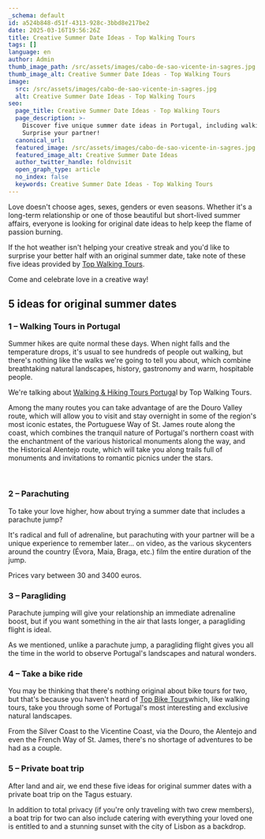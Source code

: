 ```yaml
---
_schema: default
id: a524b848-d51f-4313-928c-3bbd8e217be2
date: 2025-03-16T19:56:26Z
title: Creative Summer Date Ideas - Top Walking Tours
tags: []
language: en
author: Admin
thumb_image_path: /src/assets/images/cabo-de-sao-vicente-in-sagres.jpg
thumb_image_alt: Creative Summer Date Ideas - Top Walking Tours
image:
  src: /src/assets/images/cabo-de-sao-vicente-in-sagres.jpg
  alt: Creative Summer Date Ideas - Top Walking Tours
seo:
  page_title: Creative Summer Date Ideas - Top Walking Tours
  page_description: >-
    Discover five unique summer date ideas in Portugal, including walking tours.
    Surprise your partner!
  canonical_url:
  featured_image: /src/assets/images/cabo-de-sao-vicente-in-sagres.jpg
  featured_image_alt: Creative Summer Date Ideas
  author_twitter_handle: foldnvisit
  open_graph_type: article
  no_index: false
  keywords: Creative Summer Date Ideas - Top Walking Tours
---
```


Love doesn't choose ages, sexes, genders or even seasons. Whether it's a
long-term relationship or one of those beautiful but short-lived summer affairs,
everyone is looking for original date ideas to help keep the flame of passion
burning.

If the hot weather isn't helping your creative streak and you'd like to surprise
your better half with an original summer date, take note of these five ideas
provided by [Top Walking Tours](https://topwalkingtoursportugal.com/).

Come and celebrate love in a creative way!

## **5 ideas for original summer dates**

### **1 – Walking Tours in Portugal**

Summer hikes are quite normal these days. When night falls and the temperature
drops, it's usual to see hundreds of people out walking, but there's nothing
like the walks we're going to tell you about, which combine breathtaking natural
landscapes, history, gastronomy and warm, hospitable people.

We're talking about
[Walking & Hiking Tours Portuga](https://topwalkingtoursportugal.com/)l by Top
Walking Tours.

Among the many routes you can take advantage of are the Douro Valley route,
which will allow you to visit and stay overnight in some of the region's most
iconic estates, the Portuguese Way of St. James route along the coast, which
combines the tranquil nature of Portugal's northern coast with the enchantment
of the various historical monuments along the way, and the Historical Alentejo
route, which will take you along trails full of monuments and invitations to
romantic picnics under the stars.

&nbsp;

### **2 – Parachuting**

To take your love higher, how about trying a summer date that includes a
parachute jump?

It's radical and full of adrenaline, but parachuting with your partner will be a
unique experience to remember later... on video, as the various skycenters
around the country (Évora, Maia, Braga, etc.) film the entire duration of the
jump.

Prices vary between 30 and 3400 euros.

### **3 – Paragliding**

Parachute jumping will give your relationship an immediate adrenaline boost, but
if you want something in the air that lasts longer, a paragliding flight is
ideal.

As we mentioned, unlike a parachute jump, a paragliding flight gives you all the
time in the world to observe Portugal's landscapes and natural wonders.

### **4 – Take a bike ride**

You may be thinking that there's nothing original about bike tours for two, but
that's because you haven't heard of
[Top Bike Tours](https://topbiketoursportugal.com/)which, like walking tours,
take you through some of Portugal's most interesting and exclusive natural
landscapes.

From the Silver Coast to the Vicentine Coast, via the Douro, the Alentejo and
even the French Way of St. James, there's no shortage of adventures to be had as
a couple.

### **5 – Private boat trip**

After land and air, we end these five ideas for original summer dates with a
private boat trip on the Tagus estuary.

In addition to total privacy (if you're only traveling with two crew members), a
boat trip for two can also include catering with everything your loved one is
entitled to and a stunning sunset with the city of Lisbon as a backdrop.

<br>
